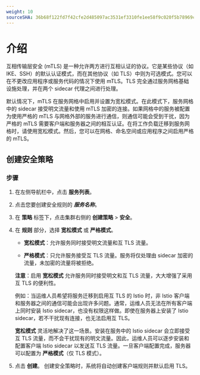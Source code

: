 ```yaml
---
weight: 10
sourceSHA: 36b68f122fd7f42cfe2d485097ac3531ef3310fe1ee58f9c020f5b78969cf29b
---
```


# 介绍

互相传输层安全 (mTLS) 是一种允许两方进行互相认证的协议。它是某些协议（如 IKE、SSH）的默认认证模式，而在其他协议（如 TLS）中则为可选模式。您可以在不更改应用程序或服务代码的情况下使用 mTLS。TLS 完全通过服务网格基础设施处理，并在两个 sidecar 代理之间进行处理。

默认情况下，mTLS 在服务网格中启用并设置为宽松模式。在此模式下，服务网格中的 sidecar 接受明文流量和使用 mTLS 加密的连接。如果网格中的服务被配置为使用严格的 mTLS 与网格外部的服务进行通信，则通信可能会受到干扰，因为严格的 mTLS 需要客户端和服务器之间的相互认证。在将工作负载迁移到服务网格时，请使用宽松模式。然后，您可以在网格、命名空间或应用程序之间启用严格的 mTLS。

## <span id="anquan">创建安全策略</span>

### 步骤

1. 在左侧导航栏中，点击 **服务列表**。

2. 点击您要创建安全规则的 ***服务名称***。

3. 在 **策略** 标签下，点击集群右侧的 **创建策略** > **安全**。

4. 在 **规则** 部分，选择 **宽松模式** 或 **严格模式**。

   - **宽松模式**：允许服务同时接受明文流量和互 TLS 流量。

   - **严格模式**：只允许服务接受互 TLS 流量。服务将仅处理由 sidecar 加密的流量，未加密的流量将被拒绝。

   **注意**：启用 **宽松模式** 允许服务同时接受明文和互 TLS 流量，大大增强了采用互 TLS 的便利性。

   例如：当运维人员希望将服务迁移到启用互 TLS 的 Istio 时，非 Istio 客户端和服务器之间的通信可能会出现许多问题。通常，运维人员无法在所有客户端上同时安装 Istio sidecar，也没有权限这样做。即使在服务器上安装了 Istio sidecar，若不干扰现有连接，也无法启用互 TLS。

   **宽松模式** 灵活地解决了这一场景。安装在服务中的 Istio sidecar 会立即接受互 TLS 流量，而不会干扰现有的明文流量。因此，运维人员可以逐步安装和配置客户端 Istio sidecar 以发送互 TLS 流量。一旦客户端配置完成，服务器可以配置为 **严格模式**（仅 TLS 模式）。

5. 点击 **创建**。
   创建安全策略时，系统将自动创建客户端规则并默认启用 TLS。
